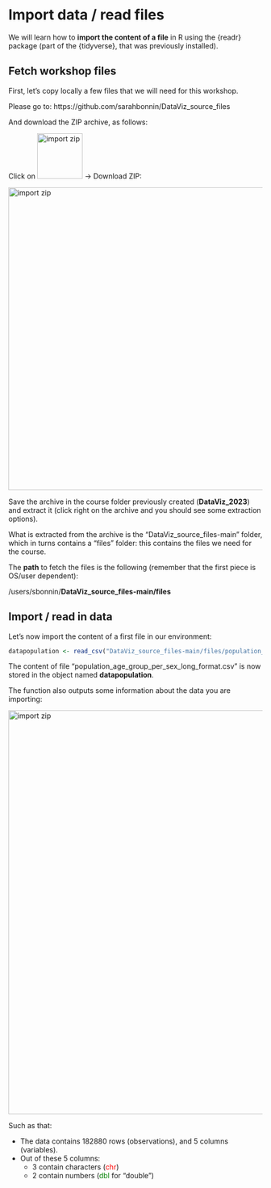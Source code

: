 # Import data / read files

We will learn how to **import the content of a file** in R using the {readr} package (part of the {tidyverse}, that was previously installed).

## Fetch workshop files

First, let's copy locally a few files that we will need for this workshop.

Please go to:
https://github.com/sarahbonnin/DataViz_source_files


And download the ZIP archive, as follows:

Click on <img src="images/import_github_code_button.png" alt="import zip" width="90"/> -> Download ZIP:


<img src="images/import_github_zip.png" alt="import zip" width="600"/>


Save the archive in the course folder previously created (**DataViz_2023**) and extract it (click right on the archive and you should see some extraction options).

What is extracted from the archive is the "DataViz_source_files-main" folder, which in turns contains a "files" folder: this contains the files we need for the course.

The **path** to fetch the files is the following (remember that the first piece is OS/user dependent):

/users/sbonnin/**DataViz_source_files-main/files**

## Import / read in data

Let's now import the content of a first file in our environment:

```r
datapopulation <- read_csv("DataViz_source_files-main/files/population_age_group_per_sex_long_format.csv")
```

The content of file "population_age_group_per_sex_long_format.csv" is now stored in the object named **datapopulation**.

The function also outputs some information about the data you are importing:

<img src="images/import_readr_console.png" alt="import zip" width="800"/>

Such as that:

* The data contains 182880 rows (observations), and 5 columns (variables).
* Out of these 5 columns:
  * 3 contain characters (<span style="color: red;">chr</span>)
  * 2 contain numbers (<span style="color: green;">dbl</span> for "double")


